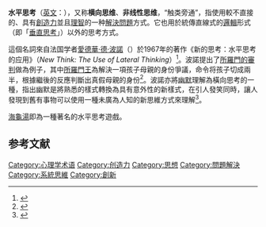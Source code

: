 '''水平思考'''（[[英文|英文]]：'''{{lang|en|Lateral thinking}}'''），又称'''横向思维'''、'''非线性思维'''，“触类旁通”，指使用較不直接的、具有[[創造力|創造力]]並且[[理智|理智]]的一种[[解決問題|解決問題]]方式。它也用於統傳直線式的[[邏輯|邏輯]]形式（即「[[垂直思考|垂直思考]]」）以外的思考方式。

這個名詞來自法国学者[[愛德華·德·波諾|愛德華·德·波諾]]（{{lang|en|Edward de Bono}}）於1967年的著作《新的思考：水平思考的应用》（''New Think: The Use of Lateral Thinking''）<ref>{{cite book | language = en | author = Robert B. Denhardt | coauthors = Janet V. Denhardt, Maria P.Aristigueta | title = Managing human behavior | url =  | date =  | location =  | publisher =  | id =  | isbn =  | pages = 66 }}</ref>。波諾提出了[[所羅門的審判|所羅門的審判]]做為例子，其中[[所羅門王|所羅門王]]為解決一項孩子母親的身份爭議，命令将孩子切成兩半，根據繼後的反應判斷出真假母親的身份<ref>{{cite news|url=https://books.google.co.uk/books?id=cdYCAAAAMBAJ&pg=PA61&dq=%22example+of+lateral+thinking%22&hl=en&sa=X&ved=0ahUKEwjlxsjOsOzQAhXMJ8AKHRKgBCgQ6AEIJjAA#v=onepage&q=%22example%20of%20lateral%20thinking%22&f=false|title=Snoopy or the Tiger?|date=1968-11-18|work=New York Magazine|archive-url=https://web.archive.org/web/20200618014219/https://books.google.co.uk/books?id=cdYCAAAAMBAJ&pg=PA61&dq=%22example+of+lateral+thinking%22&hl=en&sa=X&ved=0ahUKEwjlxsjOsOzQAhXMJ8AKHRKgBCgQ6AEIJjAA#v=onepage&q=%22example%20of%20lateral%20thinking%22&f=false|archive-date=2020-06-18|publisher=New York Media, LLC|page=61|language=en|last1=Diebold|first1=John|accessdate=2017-06-05|dead-url=no}}</ref>。波諾亦將[[幽默|幽默]]理解為橫向思考的一種，指出幽默是將熟悉的樣式轉換為具有意外性的新樣式，在引人發笑同時，讓人發現到舊有事物可以使用一種未廣為人知的新思維方式來理解<ref>{{Cite web |url=http://informalcoalitions.typepad.com/informal_coalitions/2009/11/the-significance-of-humour-pattern-switching-and-lateral-thinking.html |title=存档副本 |accessdate=2020-02-28 |archive-date=2020-02-28 |archive-url=https://web.archive.org/web/20200228094602/https://informalcoalitions.typepad.com/informal_coalitions/2009/11/the-significance-of-humour-pattern-switching-and-lateral-thinking.html |dead-url=no }}</ref>。

[[海龜湯|海龜湯]]即為一種著名的水平思考遊戲。

==参考文献==
<div class="references-small">
<references></references>
</div>

{{Authority control}}
{{心理学小作品}}

[[Category:心理学术语|Category:心理学术语]]
[[Category:创造力|Category:创造力]]
[[Category:思想|Category:思想]]
[[Category:問題解決|Category:問題解決]]
[[Category:系統思維|Category:系統思維]]
[[Category:創新|Category:創新]]